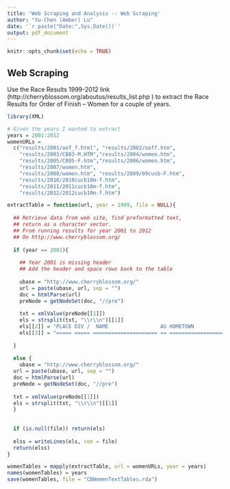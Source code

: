 ```yaml
---
title: 'Web Scraping and Analysis -- Web Scraping'
author: "Yu-Chen (Amber) Lu"
date: '`r paste("Date:",Sys.Date())`'
output: pdf_document
---
```


```r
knitr::opts_chunk$set(echo = TRUE)
```

## Web Scraping

Use the Race Results 1999-2012 link (http://cherryblossom.org/aboutus/results_list.php ) to extract the Race Results for Order of Finish – Women for a couple of years. 

```r
library(XML)

# Given the years I wanted to extract
years = 2001:2012
womenURLs = 
  c("results/2001/oof_f.html", "results/2002/ooff.htm", 
    "results/2003/CB03-M.HTM","results/2004/women.htm", 
    "results/2005/CB05-F.htm","results/2006/women.htm",
    "results/2007/women.htm", 
    "results/2008/women.htm", "results/2009/09cucb-F.htm",
    "results/2010/2010cucb10m-f.htm", 
    "results/2011/2011cucb10m-f.htm",
    "results/2012/2012cucb10m-f.htm")

extractTable = function(url, year = 1999, file = NULL){
  
  ## Retrieve data from web site, find preformatted text,
  ## return as a character vector.
  ## From running results for year 2001 to 2012 
  ## On http://www.cherryblossom.org/
  
  if (year == 2001){
    
    ## Year 2001 is missing header 
    ## Add the header and space rows back to the table
    
    ubase = "http://www.cherryblossom.org/"
    url = paste(ubase, url, sep = "")
    doc = htmlParse(url)
    preNode = getNodeSet(doc, "//pre")
    
    txt = xmlValue(preNode[[1]])
    els = strsplit(txt, "\\r\\n")[[1]]
    els[[2]] = "PLACE DIV /  NAME                 AG HOMETOWN           TIME    NET "
    els[[3]] = "===== ===== ===================== == ================== ======= ===== "
    
  }
  
  else {
    ubase = "http://www.cherryblossom.org/"
  url = paste(ubase, url, sep = "")
  doc = htmlParse(url)
  preNode = getNodeSet(doc, "//pre")
    
  txt = xmlValue(preNode[[1]])
  els = strsplit(txt, "\\r\\n")[[1]]
  }
  
  
  if (is.null(file)) return(els)
  
  elss = writeLines(els, con = file)
  return(elss)
}

womenTables = mapply(extractTable, url = womenURLs, year = years)
names(womenTables) = years
save(womenTables, file = "CBWomenTextTables.rda")
```


